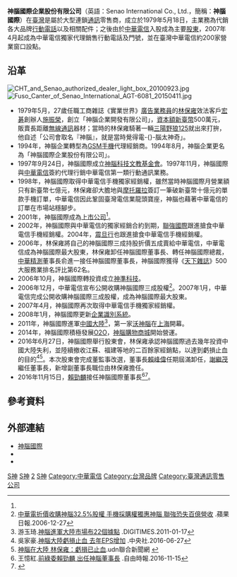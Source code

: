 {{NoteTA|G1=IT|G2=Communication}}
{{Infobox_Company 
| company_name     = 神腦國際企業股份有限公司
| company_name_en  = Senao International Co., Ltd.
| company_logo     = Senao Logo.jpg
| company_type     = [[股份有限公司|股份有限公司]]
| traded_as        = {{twse|2450}}<ref name="Otc-gretai-2450">{{Otc-gretai|2450}}</ref>
| local_code_name  = TW
| local_code       = 12228473<ref name="Otc-gretai-2450"/>
| company_slogan   = 神腦，真的好神
| foundation       = 1979年5月18日<ref name="Otc-gretai-2450"/>
| location         = {{ROC-TW}}<br />[[新北市|新北市]][[新店區|新店區]]中正路531號2樓<ref name="Otc-gretai-2450"/>
| president        = 
| founder          = 林保雍
| key_people       = [[董事長|董事長]]：賴勁麟<br />[[總經理|總經理]]：林保雍<ref name="Otc-gretai-2450"/>
| industry         = 零售業
| services         = [[手機|手機]]及相關配件代銷
| major_shareholder= [[中華電信|中華電信]]
| revenue          = {{profit}}[[新台幣|新台幣]]204元(2009年)
| operating_income = 
| net_income       = {{profit}}[[新台幣|新台幣]]9.3元(2007年)
| capital          = [[新台幣|新台幣]] 2,582,526,570 元
| num_employees    = 3,200 (2018年) 
| homepage         = [http://www.senao.com.tw/ www.senao.com.tw]
}}

'''神腦國際企業股份有限公司'''（英語：Senao International Co., Ltd.，簡稱：'''神腦國際'''）在[[臺灣|臺灣]]是屬於大型連鎖[[通訊|通訊]]零售商，成立於1979年5月18日，主業務為代銷各大品牌[[行動電話|行動電話]]以及相關配件；之後由於[[中華電信|中華電信]]入股成為主要[[股東|股東]]，2007年4月起成為中華電信獨家代理銷售行動電話及門號，並在臺灣中華電信約200家營業窗口設點。

== 沿革 ==
[[File:CHT_and_Senao_authorized_dealer_light_box_20100923.jpg|thumb]]
[[File:Fuso_Canter_of_Senao_International_AGT-6081_20150411.jpg|thumb]]
*1979年5月，27歲任職工商雜誌《實業世界》[[廣告|廣告]][[業務員|業務員]]的[[林保雍|林保雍]]效法客戶[[宏碁|宏碁]]創辦人[[施振榮|施振榮]]，創立「神腦企業開發有限公司」，[[資本額|資本額]][[新臺幣|新臺幣]]500萬元，販賣長距離[[無線通訊|無線通訊]]器材；當時的林保雍騎著一輛[[三陽野狼125|三陽野狼125]]就出來打拚，他自述「公司會取名『神腦』，就是當時覺得電-{}-腦太神奇」。
*1994年，神腦企業轉型為[[GSM|GSM]][[手機|手機]]代理經銷商。1994年8月，神腦企業更名為「神腦國際企業股份有限公司」。
*1997年9月24日，神腦國際成立[[神腦科技文教基金會|神腦科技文教基金會]]。1997年11月，神腦國際與[[中華電信|中華電信]]簽約代理行銷中華電信第一類行動通訊業務。
*1998年，神腦國際取得中華電信手機獨家經銷權，雖然當時神腦國際月營業額只有新臺幣七億元，林保雍卻大膽地與[[摩托羅拉|摩托羅拉]]簽訂一筆破新臺幣十億元的單款手機訂單，中華電信因此鞏固臺灣電信業龍頭寶座，神腦也藉著中華電信的訂單在市場站穩腳步。
*2001年，神腦國際成為[[上市公司|上市公司]]<ref name="Otc-gretai-2450"/>。
*2002年，神腦國際與中華電信的獨家經銷合約到期，[[聯強國際|聯強國際]]跟進搶食中華電信手機經銷權。2004年，[[震旦行|震旦行]]也跟進搶食中華電信手機經銷權。
*2006年，林保雍將自己的神腦國際三成持股折價五成賣給中華電信，中華電信成為神腦國際最大股東，林保雍卸任神腦國際董事長、轉任神腦國際總裁，[[中華精測|中華精測]]董事長俞進一接任神腦國際董事長，神腦國際獲得《[[天下雜誌|天下雜誌]]》500大服務業排名評比第62名。
*2006年10月，神腦國際轉投資成立[[神準科技|神準科技]]。
*2006年12月，中華電信宣布公開收購神腦國際三成股權<ref>[http://www.appledaily.com.tw/appledaily/article/finance/20061227/3135815/  中華電折價收購神腦32.5%股權 手機採購權獨惠神腦 聯強恐失百億營收] {{Wayback|url=http://www.appledaily.com.tw/appledaily/article/finance/20061227/3135815/ |date=20170305003541 }}.蘋果日報.2006-12-27</ref>。2007年1月，中華電信完成公開收購神腦國際三成股權，成為神腦國際最大股東。
*2007年4月，神腦國際再次取得中華電信手機獨家經銷權。
*2008年1月，神腦國際更新[[企業識別系統|企業識別系統]]。
*2011年，神腦國際進軍[[中國大陸|中國大陸]]<ref>游玉琦.[http://www.digitimes.com.tw/tw/dt/n/shwnws.asp?CnlID=10&Cat=35&id=216384 神腦進軍大陸市場布22個據點] {{Wayback|url=http://www.digitimes.com.tw/tw/dt/n/shwnws.asp?CnlID=10&Cat=35&id=216384 |date=20200419121838 }}.DIGITIMES.2011-01-17</ref>，第一家[[沃神腦|沃神腦]]在[[上海|上海]]開幕。
*2014年，神腦國際積極發展[[O2O|O2O]]，[[神腦購物商城|神腦購物商城]]開始營運。
*2016年6月27日，神腦國際舉行股東會，林保雍承認神腦國際過去幾年投資中國大陸失利，並陸續撤收江蘇、福建等地的二百餘家經銷點，以達到虧損止血的目的<ref>吳家豪.[https://tw.news.yahoo.com/%E7%A5%9E%E8%85%A6%E5%A4%A7%E9%99%B8%E8%99%A7%E6%90%8D%E6%AD%A2%E8%A1%80-%E5%8E%BB%E5%B9%B4eps%E5%A2%9E%E5%8A%A0-022226520--finance.html 神腦大陸虧損止血 去年EPS增加] {{Wayback|url=https://tw.news.yahoo.com/%E7%A5%9E%E8%85%A6%E5%A4%A7%E9%99%B8%E8%99%A7%E6%90%8D%E6%AD%A2%E8%A1%80-%E5%8E%BB%E5%B9%B4eps%E5%A2%9E%E5%8A%A0-022226520--finance.html |date=20200419121836 }}.中央社.2016-06-27</ref><ref>[http://udn.com/news/story/7241/1789850 神腦在大陸 林保雍：虧損已止血].udn聯合新聞網 {{Wayback|url=http://udn.com/news/story/7241/1789850 |date=20160827230553 }}</ref>。本次股東會完成董監事改選，董事長[[賴峰偉|賴峰偉]]任期屆滿卸任，[[謝繼茂|謝繼茂]]繼任董事長，新增副董事長職位由林保雍擔任。
*2016年11月15日，[[賴勁麟|賴勁麟]]接任神腦國際董事長<ref name="change-2016nov">王憶紅.[http://news.ltn.com.tw/news/business/breakingnews/1887576 前綠委賴勁麟 出任神腦董事長] {{Wayback|url=http://news.ltn.com.tw/news/business/breakingnews/1887576 |date=20170510215805 }}.自由時報.2016-11-15</ref><ref>{{cite web|author=紀淑芳|title=看有吃無很焦躁 綠營邊罵小英邊討糖|url=http://www.new7.com.tw/NewsView.aspx?t=03&i=TXT20161228142431VYA|publisher=新新聞第1556期|date=2016-12-28|accessdate=2017-05-29|pages=|archive-url=https://web.archive.org/web/20170212170157/http://www.new7.com.tw/NewsView.aspx?t=03&i=TXT20161228142431VYA|archive-date=2017-02-12|dead-url=yes}}</ref>。

==參考資料==
{{reflist}}

== 外部連結 ==
{{commonscat|Senao International}}
*[http://www.senao.com.tw 神腦國際] {{Wayback|url=http://www.senao.com.tw/ |date=20210411105022 }}
*{{facebook|senao.taiwan}}
*{{weibo|senaonet}}

[[Category:總部位於新北市的工商業機構|S神]]
[[Category:台灣零售商|S神]]
[[Category:臺灣證券交易所上市公司|2]]
[[Category:1979年成立的公司|S神]]
[[Category:中華電信|Category:中華電信]]
[[Category:台灣品牌|Category:台灣品牌]]
[[Category:臺灣通訊零售公司|Category:臺灣通訊零售公司]]